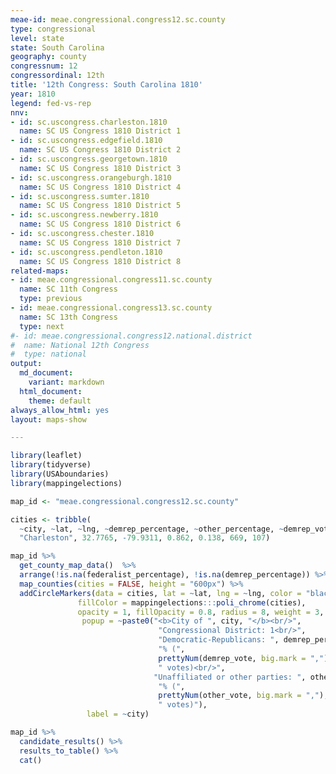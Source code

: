 ```yaml
---
meae-id: meae.congressional.congress12.sc.county
type: congressional
level: state
state: South Carolina
geography: county
congressnum: 12
congressordinal: 12th
title: '12th Congress: South Carolina 1810'
year: 1810
legend: fed-vs-rep
nnv:
- id: sc.uscongress.charleston.1810
  name: SC US Congress 1810 District 1
- id: sc.uscongress.edgefield.1810
  name: SC US Congress 1810 District 2
- id: sc.uscongress.georgetown.1810
  name: SC US Congress 1810 District 3
- id: sc.uscongress.orangeburgh.1810
  name: SC US Congress 1810 District 4
- id: sc.uscongress.sumter.1810
  name: SC US Congress 1810 District 5
- id: sc.uscongress.newberry.1810
  name: SC US Congress 1810 District 6
- id: sc.uscongress.chester.1810
  name: SC US Congress 1810 District 7
- id: sc.uscongress.pendleton.1810
  name: SC US Congress 1810 District 8
related-maps:
- id: meae.congressional.congress11.sc.county
  name: SC 11th Congress
  type: previous
- id: meae.congressional.congress13.sc.county
  name: SC 13th Congress
  type: next
#- id: meae.congressional.congress12.national.district
#  name: National 12th Congress
#  type: national
output:
  md_document:
    variant: markdown
  html_document:
    theme: default
always_allow_html: yes
layout: maps-show

---
```


```r
library(leaflet)
library(tidyverse)
library(USAboundaries)
library(mappingelections)

map_id <- "meae.congressional.congress12.sc.county"

cities <- tribble(
  ~city, ~lat, ~lng, ~demrep_percentage, ~other_percentage, ~demrep_vote, ~other_vote, 
  "Charleston", 32.7765, -79.9311, 0.862, 0.138, 669, 107)
```

<div class="map">

```r
map_id %>%
  get_county_map_data()  %>%
  arrange(!is.na(federalist_percentage), !is.na(demrep_percentage)) %>%
  map_counties(cities = FALSE, height = "600px") %>% 
  addCircleMarkers(data = cities, lat = ~lat, lng = ~lng, color = "black",
               fillColor = mappingelections:::poli_chrome(cities),
               opacity = 1, fillOpacity = 0.8, radius = 8, weight = 3,
                popup = ~paste0("<b>City of ", city, "</b><br/>",
                                 "Congressional District: 1<br/>",
                                 "Democratic-Republicans: ", demrep_percentage * 100,
                                 "% (", 
                                 prettyNum(demrep_vote, big.mark = ","),
                                 " votes)<br/>",
                                "Unaffiliated or other parties: ", other_percentage * 100,
                                 "% (", 
                                 prettyNum(other_vote, big.mark = ","),
                                 " votes)"),
                 label = ~city)
```

</div>

<div class="results-table">

```r
map_id %>%
  candidate_results() %>%
  results_to_table() %>%
  cat()
```

</div>
